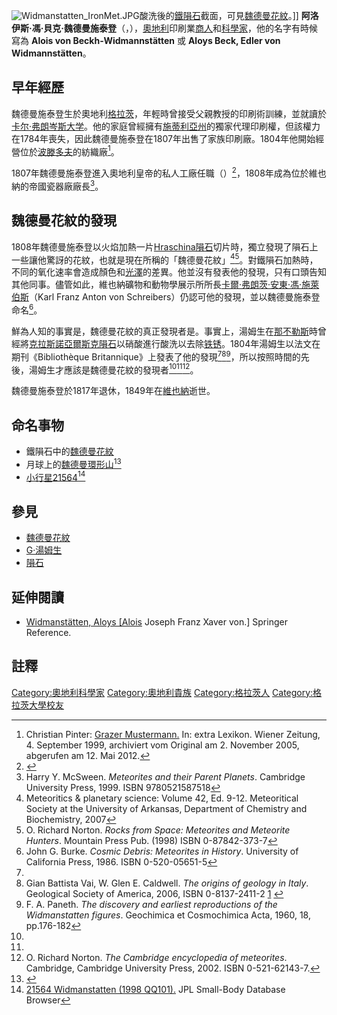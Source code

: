 {{noteTA
|G1=地名
}}

{{Infobox person
|name        = 阿洛伊斯·魏德曼施泰登
|image       = 
|image_size  = 
|caption     = 
|birth_date  = {{Birth date|1753|7|13|df=y}}
|birth_place = [[File:Banner_of_the_Holy_Roman_Emperor_with_haloes_(1400-1806).svg|22px]][[神聖羅馬帝國|神聖羅馬帝國]][[施蒂利亚公国|施蒂利亚公国]][[格拉茨|格拉茨]]<br>（今屬{{AUT}}）
|death_date  = {{Death date and age|1849|6|10|1753|7|13|df=y}}
|death_place = {{AUT-HUN}}[[維也納|維也納]]
|occupation  = [[奧地利|奧地利]]印刷業[[商人|商人]]和[[科學家|科學家]]
}}

[[File:Widmanstatten_IronMet.JPG|thumb]]酸洗後的[[鐵隕石|鐵隕石]]截面，可見[[魏德曼花紋|魏德曼花紋]]。]]
'''阿洛伊斯·馮·貝克·魏德曼施泰登'''（{{lang-de|'''Alois von Beckh Widmanstätten'''}}，{{bd|1753年|7月13日|1849年|6月10日|}}），[[奧地利|奧地利]]印刷業[[商人|商人]]和[[科學家|科學家]]，他的名字有時候寫為 '''Alois von Beckh-Widmannstätten''' 或 '''Aloys Beck, Edler von Widmannstätten'''。

==早年經歷==
魏德曼施泰登生於奧地利[[格拉茨|格拉茨]]，年輕時曾接受父親教授的印刷術訓練，並就讀於[[卡尔·弗朗岑斯大学|卡尔·弗朗岑斯大学]]。他的家庭曾經擁有[[施蒂利亞州|施蒂利亞州]]的獨家代理印刷權，但該權力在1784年喪失，因此魏德曼施泰登在1807年出售了家族印刷廠。1804年他開始經營位於[[波滕多夫|波滕多夫]]的紡織廠<ref name=Pinter>Christian Pinter: [https://web.archive.org/web/20051102074823/http://www.wienerzeitung.at/Desktopdefault.aspx?TabID=3946&Alias=wzo&lexikon=Astronomie&letter=A&cob=6800 Grazer Mustermann.] In: extra Lexikon. Wiener Zeitung, 4. September 1999, archiviert vom Original am 2. November 2005, abgerufen am 12. Mai 2012.</ref>。

1807年魏德曼施泰登進入奧地利皇帝的私人工廠任職（{{lang-de|Fabriksproduktenkabinett}}）<ref name=Clarke>{{Cite web |url=http://www.sil.si.edu/smithsoniancontributions/earthsciences/pdf_hi/sces-0021.pdf |title=Schreibersite Growth and Its Influence on the Metallography of Coarse-Structured Iron Meteorites |access-date=2013-06-24 |archive-date=2016-03-05 |archive-url=https://web.archive.org/web/20160305192632/http://www.sil.si.edu/smithsoniancontributions/earthsciences/pdf_hi/sces-0021.pdf |dead-url=no }}</ref>，1808年成為位於維也納的帝國瓷器廠廠長<ref name=McSween>Harry Y. McSween. ''Meteorites and their Parent Planets''. Cambridge University Press, 1999. ISBN 9780521587518</ref>。

==魏德曼花紋的發現==
1808年魏德曼施泰登以火焰加熱一片[[Hraschina隕石|Hraschina隕石]]切片時，獨立發現了隕石上一些讓他驚訝的花紋，也就是現在所稱的「魏德曼花紋」<ref>Meteoritics & planetary science: Volume 42, Ed. 9-12. Meteoritical Society at the University of Arkansas, Department of Chemistry and Biochemistry, 2007</ref><ref>O. Richard Norton. ''Rocks from Space: Meteorites and Meteorite Hunters''. Mountain Press Pub. (1998) ISBN 0-87842-373-7</ref>。對鐵隕石加熱時，不同的氧化速率會造成顏色和[[光澤_(礦物學)|光澤]]的差異。他並沒有發表他的發現，只有口頭告知其他同事。儘管如此，維也納礦物和動物學展示所所長[[卡爾·弗朗茨·安東·馮·施萊伯斯|卡爾·弗朗茨·安東·馮·施萊伯斯]]（Karl Franz Anton von Schreibers）仍認可他的發現，並以魏德曼施泰登命名<ref name=burke>John G. Burke. ''Cosmic Debris: Meteorites in History''. University of California Press, 1986. ISBN 0-520-05651-5</ref>。

鮮為人知的事實是，魏德曼花紋的真正發現者是{{link-en|G·湯姆生|G. Thomson}}。事實上，湯姆生在[[那不勒斯|那不勒斯]]時曾經將[[克拉斯諾亞爾斯克隕石|克拉斯諾亞爾斯克隕石]]以硝酸進行酸洗以去除[[铁锈|铁锈]]。1804年湯姆生以法文在期刊《Bibliothèque Britannique》上發表了他的發現<ref name=burke /><ref name=vai>Gian Battista Vai, W. Glen E. Caldwell. ''The origins of geology in Italy''. Geological Society of America, 2006, ISBN 0-8137-2411-2 [http://books.google.it/books?id=rmrGS9s-KewC&pg=PA184&dq=%22Biblioth%C3%A8que+Britannique%22+thomson&sig=ZXbXj71Nt1i5rVbfazzBGUrLftE#PPA184,M1] {{Wayback|url=http://books.google.it/books?id=rmrGS9s-KewC&pg=PA184&dq=%22Biblioth%C3%A8que+Britannique%22+thomson&sig=ZXbXj71Nt1i5rVbfazzBGUrLftE#PPA184,M1 |date=20140810145957 }}</ref><ref name=Paneth>F. A. Paneth. ''The discovery and earliest reproductions of the Widmanstatten figures''. Geochimica et Cosmochimica Acta, 1960, 18, pp.176-182</ref>，所以按照時間的先後，湯姆生才應該是魏德曼花紋的發現者<ref name=burke /><ref name=vai /><ref>O. Richard Norton. ''The Cambridge encyclopedia of meteorites''. Cambridge, Cambridge University Press, 2002. ISBN 0-521-62143-7.</ref>。

魏德曼施泰登於1817年退休，1849年在[[維也納|維也納]]逝世。

==命名事物==
* 鐵隕石中的[[魏德曼花紋|魏德曼花紋]]
* 月球上的[[魏德曼環形山|魏德曼環形山]]<ref>{{Cite web |url=http://planetarynames.wr.usgs.gov/Feature/6540 |title=Widmannstätten. Gazetteer of Planetary Nomenclature |accessdate=2013-06-24 |archive-date=2015-05-16 |archive-url=https://archive.today/20150516203358/http://planetarynames.wr.usgs.gov/Feature/6540 |dead-url=no }}</ref>
* [[小行星21564|小行星21564]]<ref>[http://ssd.jpl.nasa.gov/sbdb.cgi?sstr=21564 21564 Widmanstatten (1998 QQ101).] {{Wayback|url=http://ssd.jpl.nasa.gov/sbdb.cgi?sstr=21564 |date=20201122204935 }} JPL Small-Body Database Browser</ref>

==參見==
* [[魏德曼花紋|魏德曼花紋]]
* [[G·湯姆生|G·湯姆生]]
* [[隕石|隕石]]

==延伸閱讀==
*[http://www.springerreference.com/docs/html/chapterdbid/59469.html Widmanstätten, Aloys [Alois] Joseph Franz Xaver von.] Springer Reference.

==註釋==
{{reflist|2}}

{{Authority control}}
{{DEFAULTSORT:Widmanstatten, Alois}}
[[Category:奧地利科學家|Category:奧地利科學家]]
[[Category:奧地利貴族|Category:奧地利貴族]]
[[Category:格拉茨人|Category:格拉茨人]]
[[Category:格拉茨大學校友|Category:格拉茨大學校友]]
